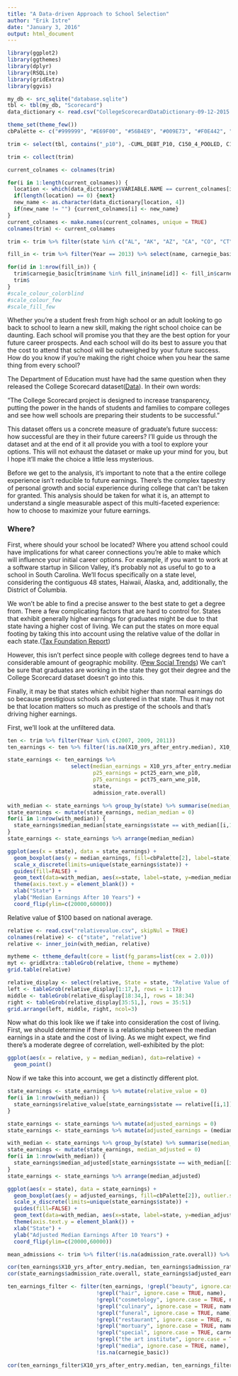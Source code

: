 ```yaml
---
title: "A Data-driven Approach to School Selection"
author: "Erik Istre"
date: "January 3, 2016"
output: html_document
---
```


```r
library(ggplot2)
library(ggthemes)
library(dplyr)
library(RSQLite)
library(gridExtra)
library(ggvis)

my_db <- src_sqlite("database.sqlite")
tbl <- tbl(my_db, "Scorecard")
data_dictionary <- read.csv("CollegeScorecardDataDictionary-09-12-2015.csv")

theme_set(theme_few())
cbPalette <- c("#999999", "#E69F00", "#56B4E9", "#009E73", "#F0E442", "#0072B2", "#D55E00", "#CC79A7")

trim <- select(tbl, contains("_p10"), -CUML_DEBT_P10, C150_4_POOLED, C150_L4_POOLED, C200_4_POOLED, C200_L4_POOLED, C150_4_POOLED_SUPP, C150_L4_POOLED_SUPP, C200_4_POOLED_SUPP, C200_L4_POOLED_SUPP, PFTFTUG1_EF, PPTUG_EF, UGDS, UG25abv, PCIP01:PCIP54, CCBASIC:CCSIZSET, NPT4_PUB, NPT4_PRIV, COSTT4_A:TUITIONFEE_PROG, TUITFTE:PFTFAC, UNITID:LONGITUDE, Year, ADM_RATE, SATVR25:SAT_AVG, PCTFLOAN, PCTPELL, GRAD_DEBT_MDN, GRAD_DEBT_MDN_SUPP, WDRAW_DEBT_MDN, CURROPER, DISTANCEONLY, COMP_ORIG_YR2_RT:ENRL_2YR_TRANS_YR2_RT, COMP_ORIG_YR3_RT:ENRL_2YR_TRANS_YR3_RT, COMP_ORIG_YR4_RT:ENRL_2YR_TRANS_YR4_RT, COMP_ORIG_YR6_RT:ENRL_2YR_TRANS_YR6_RT, COMP_ORIG_YR8_RT:ENRL_2YR_TRANS_YR8_RT )

trim <- collect(trim)

current_colnames <- colnames(trim)

for(i in 1:length(current_colnames)) {
  location <- which(data_dictionary$VARIABLE.NAME == current_colnames[i])
  if(length(location) == 0) {next}
  new_name <- as.character(data_dictionary[location, 4])
  if(new_name != "") {current_colnames[i] <- new_name}
}
current_colnames <- make.names(current_colnames, unique = TRUE)
colnames(trim) <- current_colnames

trim <- trim %>% filter(state %in% c("AL", "AK", "AZ", "CA", "CO", "CT", "DE", "DC", "FL", "GA", "HI", "ID", "IL", "IN", "IA", "KS", "AR", "KY", "LA", "ME", "MD", "MA", "MI", "MN", "MS", "MO", "MT", "NE", "NV", "NH", "NJ", "NM", "NY", "NC", "ND", "OH", "OK", "OR", "PA", "RI", "SC", "SD", "TN", "TX", "UT", "VT", "VA", "WA", "WV", "WI", "WY"))

fill_in <- trim %>% filter(Year == 2013) %>% select(name, carnegie_basic, )

for(id in 1:nrow(fill_in)) {
  trim$carnegie_basic[trim$name %in% fill_in$name[id]] <- fill_in$carnegie_basic[id]
  trim$
}
#scale_colour_colorblind
#scale_colour_few
#scale_fill_few
```

Whether you're a student fresh from high school or an adult looking to go back to school to learn a new skill, making the right school choice can be daunting. Each school will promise you that they are the best option for your future career prospects. And each school will do its best to assure you that the cost to attend that school will be outweighed by your future success. How do you know if you're making the right choice when you hear the same thing from every school?

The Department of Education must have had the same question when they released the College Scorecard dataset([Data](https://collegescorecard.ed.gov/data/)). In their own words:

"The College Scorecard project is designed to increase transparency, putting the power in the hands of students and families to compare colleges and see how well schools are preparing their students to be successful."

This dataset offers us a concrete measure of graduate's future success: how successful are they in their future careers? I'll guide us through the dataset and at the end of it all provide you with a tool to explore your options. This will not exhaust the dataset or make up your mind for you, but I hope it'll make the choice a little less mysterious.

Before we get to the analysis, it's important to note that a the entire college experience isn't reducible to future earnings. There's the complex tapestry of personal growth and social experience during college that can't be taken for granted. This analysis should be taken for what it is, an attempt to understand a single measurable aspect of this multi-faceted experience: how to choose to maximize your future earnings.

### Where?

First, where should your school be located? Where you attend school could have implications for what career connections you're able to make which will influence your initial career options. For example, if you want to work at a software startup in Silicon Valley, it's probably not as useful to go to a school in South Carolina. We'll focus specifically on a state level, considering the contiguous 48 states, Haiwaii, Alaska, and, additionally, the District of Columbia.

We won't be able to find a precise answer to the best state to get a degree from. There a few complicating factors that are hard to control for. States that exhibit generally higher earnings for graduates might be due to that state having a higher cost of living. We can put the states on more equal footing by taking this into account using the relative value of the dollar in each state.([Tax Foundation Report](http://taxfoundation.org/blog/real-value-100-each-state)) 

However, this isn't perfect since people with college degrees tend to have a considerable amount of geographic mobility. ([Pew Social Trends](http://www.pewsocialtrends.org/2008/12/17/who-moves-who-stays-put-wheres-home/)) We can't be sure that graduates are working in the state they got their degree and the College Scorecard dataset doesn't go into this. 

Finally, it may be that states which exhibit higher than normal earnings do so because prestigious schools are clustered in that state. Thus it may not be that location matters so much as prestige of the schools and that's driving higher earnings.

First, we'll look at the unfiltered data. 

```r
ten <- trim %>% filter(Year %in% c(2007, 2009, 2011))
ten_earnings <- ten %>% filter(!is.na(X10_yrs_after_entry.median), X10_yrs_after_entry.median > 0)

state_earnings <- ten_earnings %>% 
                    select(median_earnings = X10_yrs_after_entry.median, 
                           p25_earnings = pct25_earn_wne_p10,
                           p75_earnings = pct75_earn_wne_p10,
                           state,
                           admission_rate.overall)

with_median <- state_earnings %>% group_by(state) %>% summarise(median_median = median(median_earnings))
state_earnings <- mutate(state_earnings, median_median = 0)
for(i in 1:nrow(with_median)) {
  state_earnings$median_median[state_earnings$state == with_median[[i,1]]] <- with_median[[i,2]]
}
state_earnings <- state_earnings %>% arrange(median_median)

ggplot(aes(x = state), data = state_earnings) +
  geom_boxplot(aes(y = median_earnings, fill=cbPalette[2], label=state), outlier.shape=NA, coef=0) +
  scale_x_discrete(limits=unique(state_earnings$state)) +
  guides(fill=FALSE) +
  geom_text(data=with_median, aes(x=state, label=state, y=median_median-1000), nudge_x=.1, size=3) +
  theme(axis.text.y = element_blank()) +
  xlab("State") +
  ylab("Median Earnings After 10 Years") +
  coord_flip(ylim=c(20000,60000))
```

Relative value of $100 based on national average.

```r
relative <- read.csv("relativevalue.csv", skipNul = TRUE)
colnames(relative) <- c("state", "relative")
relative <- inner_join(with_median, relative)

mytheme <- ttheme_default(core = list(fg_params=list(cex = 2.0)))
myt <- gridExtra::tableGrob(relative, theme = mytheme)
grid.table(relative)

relative_display <- select(relative, State = state, "Relative Value of $100" = relative)
left <- tableGrob(relative_display[1:17,], rows = 1:17)
middle <- tableGrob(relative_display[18:34,], rows = 18:34)
right <- tableGrob(relative_display[35:51,], rows = 35:51)
grid.arrange(left, middle, right, ncol=3)
```

Now what do this look like we if take into consideration the cost of living. First, we should determine if there is a relationship between the median earnings in a state and the cost of living. As we might expect, we find there's a moderate degree of correlation, well-exhibited by the plot:

```r
ggplot(aes(x = relative, y = median_median), data=relative) + 
  geom_point()
```

Now if we take this into account, we get a distinctly different plot.

```r
state_earnings <- state_earnings %>% mutate(relative_value = 0)
for(i in 1:nrow(with_median)) {
  state_earnings$relative_value[state_earnings$state == relative[[i,1]]] <- relative[[i,3]]
}

state_earnings <- state_earnings %>% mutate(adjusted_earnings = 0)
state_earnings <- state_earnings %>% mutate(adjusted_earnings = (median_earnings)*(relative_value/100))

with_median <- state_earnings %>% group_by(state) %>% summarise(median_adjusted = median(adjusted_earnings))
state_earnings <- mutate(state_earnings, median_adjusted = 0)
for(i in 1:nrow(with_median)) {
  state_earnings$median_adjusted[state_earnings$state == with_median[[i,1]]] <- with_median[[i,2]]
}
state_earnings <- state_earnings %>% arrange(median_adjusted)

ggplot(aes(x = state), data = state_earnings) +
  geom_boxplot(aes(y = adjusted_earnings, fill=cbPalette[2]), outlier.shape=NA, coef=0) +
  scale_x_discrete(limits=unique(state_earnings$state)) +
  guides(fill=FALSE) +
  geom_text(data=with_median, aes(x=state, label=state, y=median_adjusted-1000), nudge_x=.1, size=3) +
  theme(axis.text.y = element_blank()) +
  xlab("State") +
  ylab("Adjusted Median Earnings After 10 Years") +
  coord_flip(ylim=c(20000,60000))
```


```r
mean_admissions <- trim %>% filter(!is.na(admission_rate.overall)) %>% group_by(state) %>% summarise(mean_admissions = mean(admission_rate.overall))

cor(ten_earnings$X10_yrs_after_entry.median, ten_earnings$admission_rate.overall, use="complete.obs")
cor(state_earnings$admission_rate.overall, state_earnings$adjusted_earnings, use="complete.obs")

ten_earnings_filter <- filter(ten_earnings, !grepl("beauty", ignore.case = TRUE, name), 
                            !grepl("hair", ignore.case = TRUE, name),
                            !grepl("cosmetology", ignore.case = TRUE, name),
                            !grepl("culinary", ignore.case = TRUE, name),
                            !grepl("funeral", ignore.case = TRUE, name),
                            !grepl("restaurant", ignore.case = TRUE, name),
                            !grepl("mortuary", ignore.case = TRUE, name),
                            !grepl("special", ignore.case = TRUE, carnegie_basic),
                            !grepl("the art institute", ignore.case = TRUE, name),
                            !grepl("media", ignore.case = TRUE, name),
                            !is.na(carnegie_basic))

cor(ten_earnings_filter$X10_yrs_after_entry.median, ten_earnings_filter$admission_rate.overall, use="complete.obs")
```

```r

```
